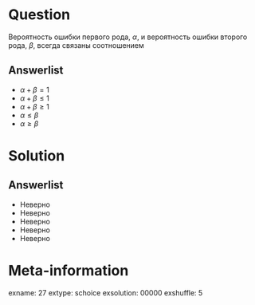 Question
========
Вероятность ошибки первого рода, $\alpha$, и вероятность ошибки второго рода, $\beta$, всегда связаны соотношением
 

Answerlist
----------
*  $\alpha+\beta=1$
*  $\alpha+\beta \leq 1$
*  $\alpha+\beta \geq 1$
*  $\alpha\leq \beta$
*  $\alpha\geq \beta$

Solution
========

Answerlist
----------
*  Неверно
*  Неверно
*  Неверно
*  Неверно
*  Неверно

Meta-information
================
exname: 27
extype: schoice
exsolution: 00000
exshuffle: 5
